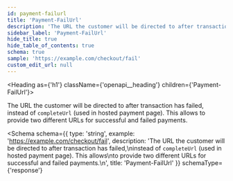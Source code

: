 ```yaml
---
id: payment-failurl
title: 'Payment-FailUrl'
description: 'The URL the customer will be directed to after transaction has failed,'
sidebar_label: 'Payment-FailUrl'
hide_title: true
hide_table_of_contents: true
schema: true
sample: 'https://example.com/checkout/fail'
custom_edit_url: null
---
```



<Heading as={'h1'} className={'openapi__heading'} children={'Payment-FailUrl'}></Heading>

The URL the customer will be directed to after transaction has failed,
instead of `completeUrl` (used in hosted payment page). This allows
to provide two different URLs for successful and failed payments.

<Schema
  schema={{
    type: 'string',
    example: 'https://example.com/checkout/fail',
    description:
      'The URL the customer will be directed to after transaction has failed,\ninstead of `completeUrl` (used in hosted payment page). This allows\nto provide two different URLs for successful and failed payments.\n',
    title: 'Payment-FailUrl'
  }}
  schemaType={'response'}
></Schema>
